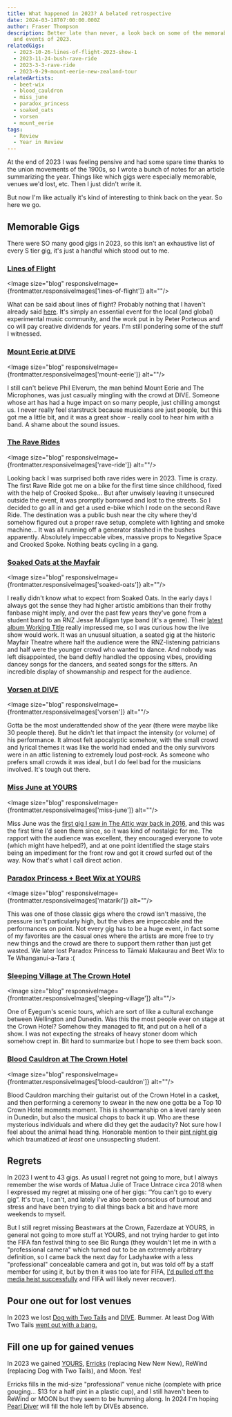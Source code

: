 ```yaml
---
title: What happened in 2023? A belated retrospective
date: 2024-03-18T07:00:00.000Z
author: Fraser Thompson
description: Better late than never, a look back on some of the memorable gigs
  and events of 2023.
relatedGigs:
  - 2023-10-26-lines-of-flight-2023-show-1
  - 2023-11-24-bush-rave-ride
  - 2023-3-3-rave-ride
  - 2023-9-29-mount-eerie-new-zealand-tour
relatedArtists:
  - beet-wix
  - blood_cauldron
  - miss_june
  - paradox_princess
  - soaked_oats
  - vorsen
  - mount_eerie
tags:
  - Review
  - Year in Review
---
```



At the end of 2023 I was feeling pensive and had some spare time thanks to the union movements of the 1900s, so I wrote a bunch of notes for an article summarizing the year. Things like which gigs were especially memorable, venues we'd lost, etc. Then I just didn't write it.

But now I'm like actually it's kind of interesting to think back on the year. So here we go.

## Memorable Gigs

There were SO many good gigs in 2023, so this isn't an exhaustive list of every S tier gig, it's just a handful which stood out to me.

### [Lines of Flight](/gigs/lines-of-flight-2023-show-1/)

<Image size="blog" responsiveImage={frontmatter.responsiveImages['lines-of-flight']} alt=""/>

What can be said about lines of flight? Probably nothing that I haven't already said [here](/blog/lines_of_flight_2023_belated_retrospective/). It's simply an essential event for the local (and global) experimental music community, and the work put in by Peter Porteous and co will pay creative dividends for years. I'm still pondering some of the stuff I witnessed.

### [Mount Eerie at DIVE](/gigs/mount-eerie-new-zealand-tour/)

<Image size="blog" responsiveImage={frontmatter.responsiveImages['mount-eerie']} alt=""/>

I still can't believe Phil Elverum, the man behind Mount Eerie and The Microphones, was just casually mingling with the crowd at DIVE. Someone whose art has had a huge impact on so many people, just chilling amongst us. I never really feel starstruck because musicians are just people, but this got me a little bit, and it was a great show - really cool to hear him with a band. A shame about the sound issues.

### [The Rave Rides](/gigs/rave-ride/)

<Image size="blog" responsiveImage={frontmatter.responsiveImages['rave-ride']} alt=""/>

Looking back I was surprised both rave rides were in 2023. Time is crazy. The first Rave Ride got me on a bike for the first time since childhood, fixed with the help of Crooked Spoke... But after unwisely leaving it unsecured outside the event, it was promptly borrowed and lost to the streets. So I decided to go all in and get a used e-bike which I rode on the second Rave Ride. The destination was a public bush near the city where they'd somehow figured out a proper rave setup, complete with lighting and smoke machine... It was all running off a generator stashed in the bushes apparently. Absolutely impeccable vibes, massive props to Negative Space and Crooked Spoke. Nothing beats cycling in a gang.

### [Soaked Oats at the Mayfair](/gigs/soaked-oats-working-title-tour/)

<Image size="blog" responsiveImage={frontmatter.responsiveImages['soaked-oats']} alt=""/>

I really didn't know what to expect from Soaked Oats. In the early days I always got the sense they had higher artistic ambitions than their frothy fanbase might imply, and over the past few years they've gone from a student band to an RNZ Jesse Mulligan type band (it's a genre). Their [latest album Working Title](https://soakedoats.bandcamp.com/album/working-title) really impressed me, so I was curious how the live show would work. It was an unusual situation, a seated gig at the historic Mayfair Theatre where half the audience were the RNZ-listening patricians and half were the younger crowd who wanted to dance. And nobody was left disappointed, the band deftly handled the opposing vibes, providing dancey songs for the dancers, and seated songs for the sitters. An incredible display of showmanship and respect for the audience.

### [Vorsen at DIVE](/gigs/vorsen-a-world-on-fire-tour-2023/)

<Image size="blog" responsiveImage={frontmatter.responsiveImages['vorsen']} alt=""/>

Gotta be the most underattended show of the year (there were maybe like 30 people there). But he didn't let that impact the intensity (or volume) of his performance. It almost felt apocalyptic somehow, with the small crowd and lyrical themes it was like the world had ended and the only survivors were in an attic listening to extremely loud post-rock. As someone who prefers small crowds it was ideal, but I do feel bad for the musicians involved. It's tough out there.

### [Miss June at YOURS](/gigs/miss-june-mle-single-release-tour/)

<Image size="blog" responsiveImage={frontmatter.responsiveImages['miss-june']} alt=""/>

Miss June was the [first gig I saw in The Attic way back in 2016](/gigs/miss-june-x-astro-children-tour-dunedin-with-tongueflower-and-lucy-hunter/), and this was the first time I'd seen them since, so it was kind of nostalgic for me. The rapport with the audience was excellent, they encouraged everyone to vote (which might have helped?), and at one point identified the stage stairs being an impediment for the front row and got it crowd surfed out of the way. Now that's what I call direct action.

### [Paradox Princess + Beet Wix at YOURS](/gigs/matariki-gig/)

<Image size="blog" responsiveImage={frontmatter.responsiveImages['matariki']} alt=""/>

This was one of those classic gigs where the crowd isn't massive, the pressure isn't particularly high, but the vibes are impeccable and the performances on point. Not every gig has to be a huge event, in fact some of my favorites are the casual ones where the artists are more free to try new things and the crowd are there to support them rather than just get wasted. We later lost Paradox Princess to Tāmaki Makaurau and Beet Wix to Te Whanganui-a-Tara :(

### [Sleeping Village at The Crown Hotel](/gigs/eyegum-scenic-tours-3/)

<Image size="blog" responsiveImage={frontmatter.responsiveImages['sleeping-village']} alt=""/>

One of Eyegum's scenic tours, which are sort of like a cultural exchange between Wellington and Dunedin. Was this the most people ever on stage at the Crown Hotel? Somehow they managed to fit, and put on a hell of a show. I was not expecting the streaks of heavy stoner doom which somehow crept in. Bit hard to summarize but I hope to see them back soon.

### [Blood Cauldron at The Crown Hotel](/gigs/winters-requiem/)

<Image size="blog" responsiveImage={frontmatter.responsiveImages['blood-cauldron']} alt=""/>

Blood Cauldron marching their guitarist out of the Crown Hotel in a casket, and then performing a ceremony to swear in the new one gotta be a Top 10 Crown Hotel moments moment. This is showmanship on a level rarely seen in Dunedin, but also the musical chops to back it up. Who are these mysterious individuals and where did they get the audacity? Not sure how I feel about the animal head thing. Honorable mention to their [pint night gig](/gigs/heavy-pint-night/) which traumatized *at least* one unsuspecting student.

## Regrets

In 2023 I went to 43 gigs. As usual I regret not going to more, but I always remember the wise words of Matua Julie of Trace Untrace circa 2018 when I expressed my regret at missing one of her gigs: “You can't go to every gig”. It's true, I can't, and lately I've also been conscious of burnout and stress and have been trying to dial things back a bit and have more weekends to myself.

But I still regret missing Beastwars at the Crown, Fazerdaze at YOURS, in general not going to more stuff at YOURS, and not trying harder to get into the FIFA fan festival thing to see Bic Runga (they wouldn't let me in with a "professional camera" which turned out to be an extremely arbitrary definition, so I came back the next day for Ladyhawke with a less "professional" concealable camera and got in, but was told off by a staff member for using it, but by then it was too late for FIFA, [I'd pulled off the media heist successfully](/gigs/fifa-fan-festival/) and FIFA will likely never recover).

## Pour one out for lost venues

In 2023 we lost [Dog with Two Tails](/venues/dog_with_two_tails/) and [DIVE](/venues/dive/). Bummer. At least Dog With Two Tails [went out with a bang.](/gigs/dogfest---the-final-goodbye/)

## Fill one up for gained venues

In 2023 we gained [YOURS](/venues/yours/), [Erricks](/venues/erricks/) (replacing New New New), ReWind (replacing Dog with Two Tails), and Moon. Yes!

Erricks fills in the mid-size "professional" venue niche (complete with price gouging... $13 for a half pint in a plastic cup), and I still haven't been to ReWind or MOON but they seem to be humming along. In 2024 I'm hoping [Pearl Diver](/venues/pearl_diver/) will fill the hole left by DIVEs absence.
